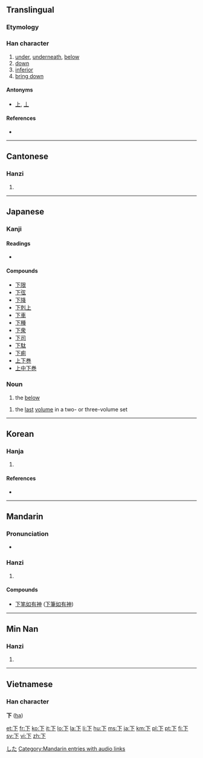 {{see|丅}}<!-- may be replaced by zh-forms -->
==Translingual==
{{stroke order|type=animate}}
{{stroke order|strokes=3}}

===Etymology===
{{liushu|2}}

===Han character===
{{Han char|rn=1|rad=一|as=02|sn=3|four=1023<sub>0</sub>|canj=一卜 (MY)}}

# [[under]], [[underneath]], [[below]]
# [[down]]
# [[inferior]]
# [[bring down]]

====Antonyms====
* [[上]], [[丄]]

====References====
* {{Han ref|kx=0076.100|dkj=00014|dj=0147.010|hdz=10007.010|uh=4E0B|ud=19979|bh=A455|bd=42069}}

----

==Cantonese==

===Hanzi===
{{yue-hanzi|jyut=|y=ha6, ha5}}

# {{defn|Cantonese}}

----

==Japanese==

===Kanji===
{{ja-kanji|grade=1|rs=一02}}

====Readings====
* {{ja-readings|on=[[か]] (''ka''), [[げ]] (''ge'')|kun=[[した]] (''shita''), [[しも]] (''shimo''), [[もと]] (''moto''), [[さがる]] ([[下がる]], ''sagaru''), [[さげる]] ([[下げる]], ''sageru''), [[くだる]] ([[下る]], ''kudaru''), [[くだす]] ([[下す]], ''kudasu''), [[くださる]] ([[下さる]], ''kudasaru''), [[おりる]] ([[下りる]], ''oriru''), [[おろす]] ([[下ろす]], ''orosu)}}

====Compounds====
* [[下限]]
* [[下弦]]
* [[下降]]
* [[下剋上]]
* [[下車]]
* [[下種]]
* [[下衆]]
* [[下司]]
* [[下駄]]
* [[下痢]]
* [[上下巻]]
* [[上中下巻]]

===Noun===
{{ja-noun|k|hira=した|rom=shita}}

# the [[below]]
{{ja-noun|k|hira=げ|rom=ge|hidx=け'}}
# the [[last]] [[volume]] in a two- or three-volume set

[[Category:1000 Japanese basic words|した]]

----

==Korean==

===Hanja===
{{ko-hanja|hangeul=하|rv=ha|mr=ha|eumhun=아래|ehrv=alae|ehmr=arae|ehy=}}

# {{defn|Korean}}

====References====
* {{Hanja ref|nav=12240}}

----

==Mandarin==

===Pronunciation===
*{{audio|zh-xià.ogg|audio}}

===Hanzi===
{{cmn-hanzi|pin=[[xià]] ([[xia4]])|wg=hsia<sup>4</sup>}}

# {{defn|Mandarin}}

====Compounds====
{{top2}}
* [[下笔如有神]] ([[下笔如有神|下筆如有神]])
{{mid2}}
{{bottom}}

[[Category:Mandarin entries with audio links]]
----

==Min Nan==

===Hanzi===
{{nan-hanzi|poj=loke (loke<sup>7</sup>)}}

# {{defn|Min Nan}}

----

==Vietnamese==

===Han character===
'''下''' ([[hạ]])

[[et:下]]
[[fr:下]]
[[ko:下]]
[[it:下]]
[[lo:下]]
[[la:下]]
[[li:下]]
[[hu:下]]
[[ms:下]]
[[ja:下]]
[[km:下]]
[[pl:下]]
[[pt:下]]
[[fi:下]]
[[sv:下]]
[[vi:下]]
[[zh:下]]